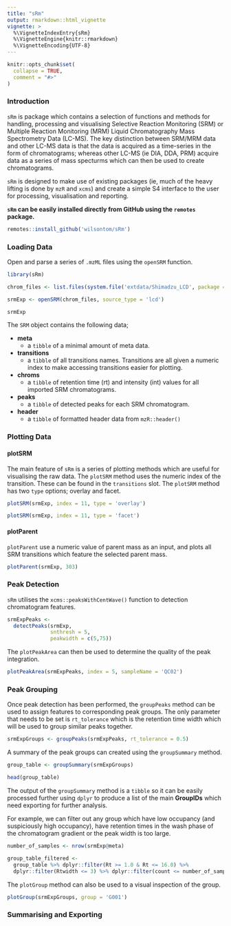 ```yaml
---
title: "sRm"
output: rmarkdown::html_vignette
vignette: >
  %\VignetteIndexEntry{sRm}
  %\VignetteEngine{knitr::rmarkdown}
  %\VignetteEncoding{UTF-8}
---
```


```r
knitr::opts_chunk$set(
  collapse = TRUE,
  comment = "#>"
)
```

### Introduction

`sRm` is package which contains a selection of functions and methods for handling, processing and visualising Selective Reaction Monitoring (SRM) or Multiple Reaction Monitoring (MRM) Liquid Chromatography Mass Spectrometry Data (LC-MS). The key distinction between SRM/MRM data and other LC-MS data is that the data is acquired as a time-series in the form of chromatograms; whereas other LC-MS (ie DIA, DDA, PRM) acquire data as a series of mass specturms which can then be used to create chromatograms. 

`sRm` is designed to make use of existing packages (ie, much of the heavy lifting is done by `mzR` and `xcms`) and create a simple S4 interface to the user for processing, visualisation and reporting. 


**`sRm` can be easily installed directly from GitHub using the `remotes` package.**

```r
remotes::install_github('wilsontom/sRm')
```

### Loading Data

Open and parse a series of `.mzML` files using the `openSRM` function. 

```r
library(sRm)

chrom_files <- list.files(system.file('extdata/Shimadzu_LCD', package = 'sRm'), full.names = TRUE)

srmExp <- openSRM(chrom_files, source_type = 'lcd')

srmExp

```

The `SRM` object contains the following data;

 * **meta**
    * a `tibble` of a minimal amount of meta data.
 * **transitions**
    * a `tibble` of all transitions names. Transitions are all given a numeric index to make accessing transitions easier for plotting.
 * **chroms**
    * a `tibble` of retention time (rt) and intensity (int) values for all imported SRM chromatograms.
 * **peaks**
    * a `tibble` of detected peaks for each SRM chromatogram.
 * **header**
    * a `tibble` of formatted header data from `mzR::header()`

### Plotting Data

#### plotSRM

The main feature of `sRm` is a series of plotting methods which are useful for visualising the raw data. The `plotSRM` method uses the numeric index of the transition. These can be found in the `transitions` slot. The `plotSRM` method has two `type` options; overlay and facet. 

```r
plotSRM(srmExp, index = 11, type = 'overlay')
```

```r
plotSRM(srmExp, index = 11, type = 'facet')

```


#### plotParent 

`plotParent` use a numeric value of parent mass as an input, and plots all SRM transitions which feature the selected parent mass. 

```r
plotParent(srmExp, 303)
```


### Peak Detection

`sRm` utilises the `xcms::peaksWithCentWave()` function to detection chromatogram features. 

```r
srmExpPeaks <-
  detectPeaks(srmExp,
              snthresh = 5,
              peakwidth = c(5,75))
```


The `plotPeakArea` can then be used to determine the quality of the peak integration. 

```r
plotPeakArea(srmExpPeaks, index = 5, sampleName = 'QC02')
```



### Peak Grouping

Once peak detection has been performed, the `groupPeaks` method can be used to assign features to corresponding peak groups. The only parameter that needs to be set is `rt_tolerance` which is the retention time width which will be used to group similar peaks together.

```r
srmExpGroups <- groupPeaks(srmExpPeaks, rt_tolerance = 0.5)
```

A summary of the peak groups can created using the `groupSummary` method. 

```r
group_table <- groupSummary(srmExpGroups)

head(group_table)
```

The output of the `groupSummary` method is a `tibble` so it can be easily processed further using `dplyr` to produce a list of the main **GroupIDs** which need exporting for further analysis. 

For example, we can filter out any group which have low occupancy (and suspiciously high occupancy), have retention times in the wash phase of the chromatogram gradient or the peak width is too large. 


```r
number_of_samples <- nrow(srmExp@meta)

group_table_filtered <-
  group_table %>% dplyr::filter(Rt >= 1.0 & Rt <= 16.0) %>%
  dplyr::filter(Rtwidth <= 3) %>% dplyr::filter(count <= number_of_samples)

```


The `plotGroup` method can also be used to a visual inspection of the group. 

```r
plotGroup(srmExpGroups, group = 'G001')
```







### Summarising and Exporting



















